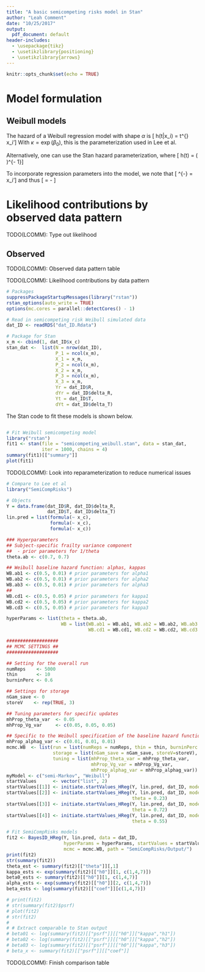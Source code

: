 ```yaml
---
title: "A basic semicompeting risks model in Stan"
author: "Leah Comment"
date: "10/25/2017"
output:
  pdf_document: default
header-includes:
  - \usepackage{tikz}
  - \usetikzlibrary{positioning}
  - \usetikzlibrary{arrows}
---
```


```r
knitr::opts_chunk$set(echo = TRUE)
```


# Model formulation

## Weibull models

The hazard of a Weibull regression model with shape $\alpha$ is
\[ h(t|x_i) = \alpha t^{\alpha-1} \exp\left\lbrace x_i'\beta \right\rbrace\]
With $\kappa = \exp(\beta_0)$, this is the parameterization used in Lee et al.

Alternatively, one can use the Stan hazard parameterization, where
\[ h(t) = \frac{\alpha}{\sigma} \left( \frac{t}{\sigma} \right)^{\alpha - 1}\]

To incorporate regression parameters into the model, we note that
\[ \sigma^{-\alpha} = \exp\left\lbrace x_i'\beta \right\rbrace \]
and thus
\[ \sigma = \exp\left\lbrace -\frac{x_i'\beta}{\alpha} \right\rbrace\]

# Likelihood contributions by observed data pattern


TODO(LCOMM): Type out likelihood


## Observed


TODO(LCOMM): Observed data pattern table

TODO(LCOMM): Likelihood contributions by data pattern


```r
# Packages
suppressPackageStartupMessages(library("rstan"))
rstan_options(auto_write = TRUE)
options(mc.cores = parallel::detectCores() - 1)
```

```r
# Read in semicompeting risk Weibull simulated data
dat_ID <- readRDS("dat_ID.Rdata")

# Package for Stan
x_m <- cbind(1, dat_ID$x_c)
stan_dat <-  list(N = nrow(dat_ID),
                  P_1 = ncol(x_m),
                  X_1 = x_m,
                  P_2 = ncol(x_m),
                  X_2 = x_m,
                  P_3 = ncol(x_m),
                  X_3 = x_m,
                  Yr = dat_ID$R,
                  dYr = dat_ID$delta_R,
                  Yt = dat_ID$T,
                  dYt = dat_ID$delta_T)

```

The Stan code to fit these models is shown below.
```r
```

```r
# Fit Weibull semicompeting model
library("rstan")
fit1 <- stan(file = "semicompeting_weibull.stan", data = stan_dat, 
             iter = 1000, chains = 4)
summary(fit1)[["summary"]]
plot(fit1)
```

TODO(LCOMM): Look into reparameterization to reduce numerical issues

```r
# Compare to Lee et al
library("SemiCompRisks")

# Objects
Y = data.frame(dat_ID$R, dat_ID$delta_R, 
               dat_ID$T, dat_ID$delta_T)
lin.pred = list(formula(~ x_c),
                formula(~ x_c),
                formula(~ x_c))

### Hyperparameters
## Subject-specific frailty variance component
##  - prior parameters for 1/theta
theta.ab <- c(0.7, 0.7)

## Weibull baseline hazard function: alphas, kappas
WB.ab1 <- c(0.5, 0.01) # prior parameters for alpha1
WB.ab2 <- c(0.5, 0.01) # prior parameters for alpha2
WB.ab3 <- c(0.5, 0.01) # prior parameters for alpha3
##
WB.cd1 <- c(0.5, 0.05) # prior parameters for kappa1
WB.cd2 <- c(0.5, 0.05) # prior parameters for kappa2
WB.cd3 <- c(0.5, 0.05) # prior parameters for kappa3

hyperParams <- list(theta = theta.ab,
                    WB = list(WB.ab1 = WB.ab1, WB.ab2 = WB.ab2, WB.ab3 = WB.ab3,
                              WB.cd1 = WB.cd1, WB.cd2 = WB.cd2, WB.cd3 = WB.cd3))

###################
## MCMC SETTINGS ##
###################

## Setting for the overall run
numReps    <- 5000
thin       <- 10
burninPerc <- 0.6

## Settings for storage
nGam_save <- 0
storeV    <- rep(TRUE, 3)

## Tuning parameters for specific updates
mhProp_theta_var  <- 0.05
mhProp_Vg_var     <- c(0.05, 0.05, 0.05)

## Specific to the Weibull specification of the baseline hazard functions
mhProp_alphag_var <- c(0.01, 0.01, 0.01)
mcmc.WB  <- list(run = list(numReps = numReps, thin = thin, burninPerc = burninPerc),
                 storage = list(nGam_save = nGam_save, storeV=storeV),
                 tuning = list(mhProp_theta_var = mhProp_theta_var,
                               mhProp_Vg_var = mhProp_Vg_var, 
                               mhProp_alphag_var = mhProp_alphag_var))
myModel <- c("semi-Markov", "Weibull")
startValues      <- vector("list", 2)
startValues[[1]] <- initiate.startValues_HReg(Y, lin.pred, dat_ID, model = myModel)
startValues[[2]] <- initiate.startValues_HReg(Y, lin.pred, dat_ID, model = myModel,
                                              theta = 0.23)
startValues[[3]] <- initiate.startValues_HReg(Y, lin.pred, dat_ID, model = myModel,
                                              theta = 0.72)
startValues[[4]] <- initiate.startValues_HReg(Y, lin.pred, dat_ID, model = myModel,
                                              theta = 0.55)

# Fit SemiCompRisks models
fit2 <- BayesID_HReg(Y, lin.pred, data = dat_ID,
                     hyperParams = hyperParams, startValues = startValues,
                     mcmc = mcmc.WB, path = "SemiCompRisks/Output/")
print(fit2)
str(summary(fit2))
theta_est <- summary(fit2)[["theta"]][,1]
kappa_ests <- exp(summary(fit2)[["h0"]][1, c(1,4,7)])
beta0_ests <- summary(fit2)[["h0"]][1, c(1,4,7)]
alpha_ests <- exp(summary(fit2)[["h0"]][2, c(1,4,7)])
beta_ests <- log(summary(fit2)[["coef"]][c(1,4,7)])

# print(fit2)
# str(summary(fit2)$psrf)
# plot(fit2)
# str(fit2)
# 
# # Extract comparable to Stan output
# beta01 <- log(summary(fit2)[["psrf"]][["h0"]]["kappa","h1"])
# beta02 <- log(summary(fit2)[["psrf"]][["h0"]]["kappa","h2"])
# beta03 <- log(summary(fit2)[["psrf"]][["h0"]]["kappa","h3"])
# beta_x <- summary(fit2)[["psrf"]][["coef"]]

```

TODO(LCOMM): Finish comparison table

